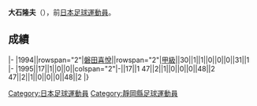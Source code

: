 {{Infobox football biography
|name=大石隆夫
|image=
|fullname=大石隆夫
|birth_date={{Birth date and age|1964|5|25}}
|cityofbirth=[[静岡縣|静岡縣]]
|countryofbirth=[[日本|日本]]
|position=[[前鋒_(足球)|前鋒]]
|currentclub=
|years=?-1995
|clubs=[[磐田喜悅|磐田喜悅]]
|caps(goals)=
|nationalyears=
|nationalteam=
|nationalcaps(goals)=
}}
'''大石隆夫'''（{{Bd|1964年|5月25日||}}），前[[日本|日本]][[足球|足球]][[運動員|運動員]]。

==成績==
{{Football player club statistics 1|YYN}}
{{Football player club statistics 2|JPN|YYN}}
|-
|1994||rowspan="2"|[[磐田喜悅|磐田喜悅]]||rowspan="2"|[[日本職業足球甲級聯賽|甲級]]||30||1||1||0||0||0||31||1
|-
|1995||17||1||0||0||colspan="2"|-||17||1
{{Football player club statistics 3|1|JPN}}47||2||1||0||0||0||48||2
{{Football player club statistics 5}}47||2||1||0||0||0||48||2
|}

{{Japan-sport-bio-stub}}
{{Soccer-player-stub}}
[[Category:日本足球運動員|Category:日本足球運動員]]
[[Category:靜岡縣足球運動員|Category:靜岡縣足球運動員]]